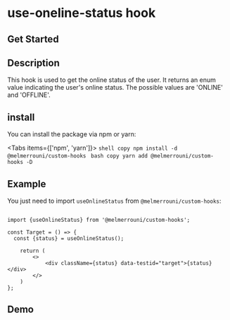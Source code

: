 # use-oneline-status hook

## Get Started



## Description

This hook is used to get the online status of the user. 
It returns an enum value indicating the user's online status. 
The possible values are 'ONLINE' and 'OFFLINE'.

## install

You can install the package via npm or yarn:


<Tabs items={['npm', 'yarn']}>
  <Tab>
    ```shell copy
      npm install -d @melmerrouni/custom-hooks
      ```
  </Tab>
  <Tab>
    ```bash copy
     yarn add @melmerrouni/custom-hooks -D
    ```
  </Tab>
</Tabs>

## Example

You just need to import `useOnlineStatus` from `@melmerrouni/custom-hooks`:

```tsx filename="demo.tsx" copy

import {useOnlineStatus} from '@melmerrouni/custom-hooks';

const Target = () => {
  const {status} = useOnlineStatus();

    return (
        <>
            <div className={status} data-testid="target">{status}</div>
        </>
    )
};
```

## Demo 

 
<UseOnlineStatusHookDemo/>